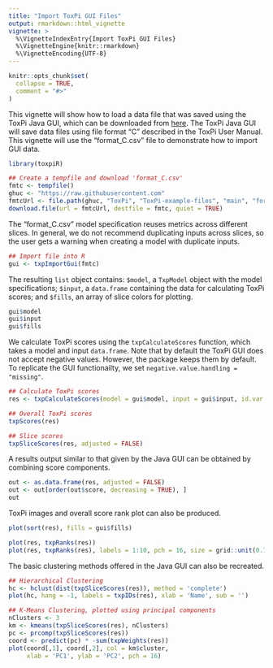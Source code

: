 ---
title: "Import ToxPi GUI Files"
output: rmarkdown::html_vignette
vignette: >
  %\VignetteIndexEntry{Import ToxPi GUI Files}
  %\VignetteEngine{knitr::rmarkdown}
  %\VignetteEncoding{UTF-8}
---

```{r, include = FALSE}
knitr::opts_chunk$set(
  collapse = TRUE,
  comment = "#>"
)
```

This vignette will show how to load a data file that was saved using the ToxPi Java GUI, which can be downloaded from [here](https://toxpi.org/). The ToxPi Java GUI will save data files using file format "C" described in the ToxPi User Manual. This vignette will use the "format_C.csv" file to demonstrate how to import GUI data.

```{r setup}
library(toxpiR)

## Create a tempfile and download 'format_C.csv'
fmtc <- tempfile()
ghuc <- "https://raw.githubusercontent.com"
fmtcUrl <- file.path(ghuc, "ToxPi", "ToxPi-example-files", "main", "format_C.csv")
download.file(url = fmtcUrl, destfile = fmtc, quiet = TRUE)
```

The "format_C.csv" model specification reuses metrics across different slices. 
In general, we do not recommend duplicating inputs across slices, so the user gets a warning when creating a model with duplicate inputs.

```{r}
## Import file into R
gui <- txpImportGui(fmtc)

```

The resulting `list` object contains: `$model`, a `TxpModel` object with the model specifications; `$input`, a `data.frame` containing the data for calculating ToxPi scores; and `$fills`, an array of slice colors for plotting. 

```{r}
gui$model
gui$input
gui$fills
```

We calculate ToxPi scores using the `txpCalculateScores` function, which takes a model and input `data.frame`.
Note that by default the ToxPi GUI does not accept negative values. However, the package keeps them by default. 
To replicate the GUI functionailty, we set `negative.value.handling = "missing"`. 

```{r}
## Calculate ToxPi scores
res <- txpCalculateScores(model = gui$model, input = gui$input, id.var = "Name",negative.value.handling = "missing")

## Overall ToxPi scores
txpScores(res)

## Slice scores
txpSliceScores(res, adjusted = FALSE)
```

A results output similar to that given by the Java GUI can be obtained by combining score components.

```{r}
out <- as.data.frame(res, adjusted = FALSE)
out <- out[order(out$score, decreasing = TRUE), ]
out
```

ToxPi images and overall score rank plot can also be produced.

```{r fig.width = 7}
plot(sort(res), fills = gui$fills)
```

```{r fig.width = 7, fig.height = 4}
plot(res, txpRanks(res))
plot(res, txpRanks(res), labels = 1:10, pch = 16, size = grid::unit(0.75, "char"))
```

The basic clustering methods offered in the Java GUI can also be recreated.

```{r fig.width = 7, fig.height = 5}
## Hierarchical Clustering
hc <- hclust(dist(txpSliceScores(res)), method = 'complete')
plot(hc, hang = -1, labels = txpIDs(res), xlab = 'Name', sub = '')
```

```{r fig.width = 7, fig.height = 5}
## K-Means Clustering, plotted using principal components
nClusters <- 3
km <- kmeans(txpSliceScores(res), nClusters)
pc <- prcomp(txpSliceScores(res))
coord <- predict(pc) * -sum(txpWeights(res))
plot(coord[,1], coord[,2], col = km$cluster, 
     xlab = 'PC1', ylab = 'PC2', pch = 16)
```
